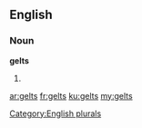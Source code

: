==English==

===Noun===
'''gelts'''

# {{plural of|[[gelt]]}}

[[Category:English plurals]]

[[ar:gelts]]
[[fr:gelts]]
[[ku:gelts]]
[[my:gelts]]